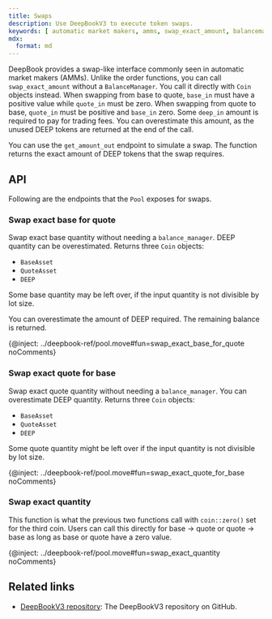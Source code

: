 ```yaml
---
title: Swaps
description: Use DeepBookV3 to execute token swaps.
keywords: [ automatic market makers, amms, swap_exact_amount, balancemanager, base_in, quote_in, deep_in, swaps, swap base quantity, deep quantity, DEEP, swap exact quantity, deepbook, deepbookv3  ]
mdx:
  format: md
---
```


DeepBook provides a swap-like interface commonly seen in automatic market makers (AMMs). Unlike the order functions, you can call `swap_exact_amount` without a `BalanceManager`. You call it directly with `Coin` objects instead. When swapping from base to quote, `base_in` must have a positive value while `quote_in` must be zero. When swapping from quote to base, `quote_in` must be positive and `base_in` zero. Some `deep_in` amount is required to pay for trading fees. You can overestimate this amount, as the unused DEEP tokens are returned at the end of the call.

You can use the `get_amount_out` endpoint to simulate a swap. The function returns the exact amount of DEEP tokens that the swap requires.

## API

Following are the endpoints that the `Pool` exposes for swaps.

### Swap exact base for quote

Swap exact base quantity without needing a `balance_manager`. DEEP quantity can be overestimated. Returns three `Coin` objects:     

- `BaseAsset`
- `QuoteAsset`
- `DEEP` 

Some base quantity may be left over, if the input quantity is not divisible by lot size.

You can overestimate the amount of DEEP required. The remaining balance is returned.

{@inject: ../deepbook-ref/pool.move#fun=swap_exact_base_for_quote noComments}

### Swap exact quote for base

Swap exact quote quantity without needing a `balance_manager`. You can overestimate DEEP quantity. Returns three `Coin` objects:

- `BaseAsset`
- `QuoteAsset`
- `DEEP`

Some quote quantity might be left over if the input quantity is not divisible by lot size.

{@inject: ../deepbook-ref/pool.move#fun=swap_exact_quote_for_base noComments}

### Swap exact quantity

This function is what the previous two functions call with `coin::zero()` set for the third coin. Users can call this directly for base → quote or quote → base as long as base or quote have a zero value.

{@inject: ../deepbook-ref/pool.move#fun=swap_exact_quantity noComments}

## Related links

- [DeepBookV3 repository](https://github.com/MystenLabs/deepbookv3): The DeepBookV3 repository on GitHub.
